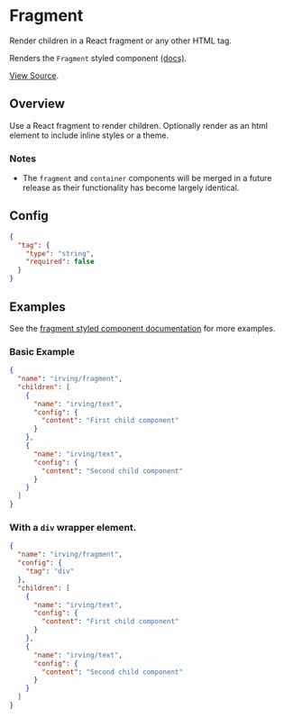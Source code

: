 <Meta title="WordPress Components|Fragment" />

# Fragment
Render children in a React fragment or any other HTML tag.

Renders the `Fragment` styled component [(docs)](?path=/docs/styled-components-fragment--basic-eample).

[View Source](https://github.com/alleyinteractive/wp-irving/tree/master/inc/components/components/fragment).

## Overview
Use a React fragment to render children. Optionally render as an html element to include inline styles or a theme.

### Notes
* The `fragment` and `container` components will be merged in a future release as their functionality has become largely identical.

## Config
```json
{
  "tag": {
    "type": "string",
    "required": false
  }
}
```

## Examples
See the [fragment styled component documentation](?path=/docs/styled-components-fragment--basic-example) for more examples.

### Basic Example
```json
{
  "name": "irving/fragment",
  "children": [
    {
      "name": "irving/text",
      "config": {
        "content": "First child component"
      }
    },
    {
      "name": "irving/text",
      "config": {
        "content": "Second child component"
      }
    }
  ]
}
```

### With a `div` wrapper element.
```json
{
  "name": "irving/fragment",
  "config": {
    "tag": "div"
  },
  "children": [
    {
      "name": "irving/text",
      "config": {
        "content": "First child component"
      }
    },
    {
      "name": "irving/text",
      "config": {
        "content": "Second child component"
      }
    }
  ]
}
```
